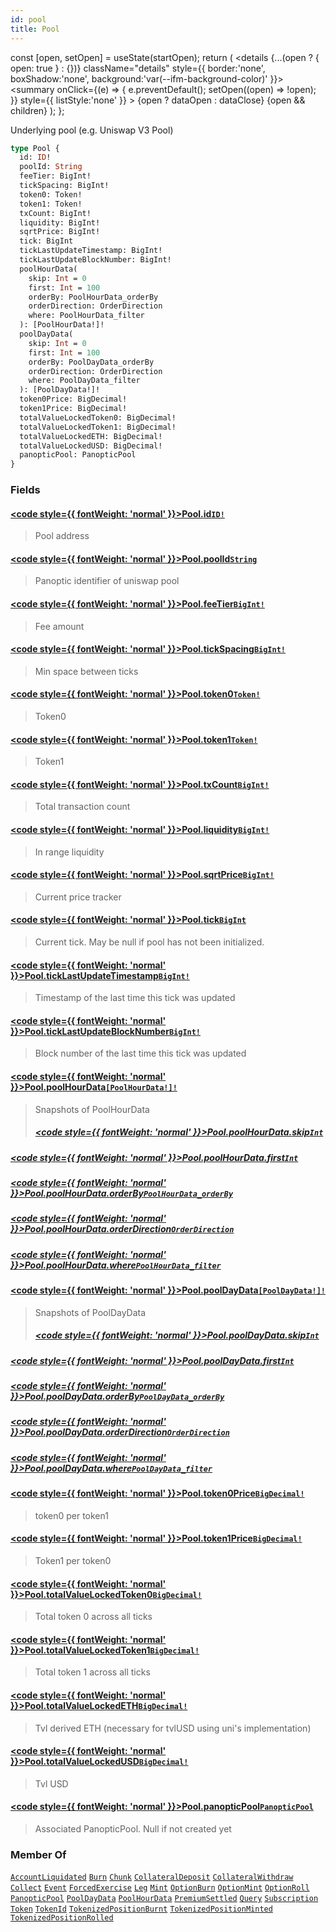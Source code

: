 ```yaml
---
id: pool
title: Pool
---
```









  const [open, setOpen] = useState(startOpen);
  return (
    <details {...(open ? { open: true } : {})} className="details" style={{ border:'none', boxShadow:'none', background:'var(--ifm-background-color)' }}>
      <summary
        onClick={(e) => {
          e.preventDefault();
          setOpen((open) => !open);
        }}
        style={{ listStyle:'none' }}
      >
      {open ? dataOpen : dataClose}
      </summary>
      {open && children}
    </details>
  );
};








 Underlying pool (e.g. Uniswap V3 Pool) 


```graphql
type Pool {
  id: ID!
  poolId: String
  feeTier: BigInt!
  tickSpacing: BigInt!
  token0: Token!
  token1: Token!
  txCount: BigInt!
  liquidity: BigInt!
  sqrtPrice: BigInt!
  tick: BigInt
  tickLastUpdateTimestamp: BigInt!
  tickLastUpdateBlockNumber: BigInt!
  poolHourData(
    skip: Int = 0
    first: Int = 100
    orderBy: PoolHourData_orderBy
    orderDirection: OrderDirection
    where: PoolHourData_filter
  ): [PoolHourData!]!
  poolDayData(
    skip: Int = 0
    first: Int = 100
    orderBy: PoolDayData_orderBy
    orderDirection: OrderDirection
    where: PoolDayData_filter
  ): [PoolDayData!]!
  token0Price: BigDecimal!
  token1Price: BigDecimal!
  totalValueLockedToken0: BigDecimal!
  totalValueLockedToken1: BigDecimal!
  totalValueLockedETH: BigDecimal!
  totalValueLockedUSD: BigDecimal!
  panopticPool: PanopticPool
}
```




### Fields

#### [<code style={{ fontWeight: 'normal' }}>Pool.<b>id</b></code>](#)<Bullet />[`ID!`](/docs/subgraph-generated/types/scalars/id) <Badge class="badge badge--secondary" text="non-null"/> <Badge class="badge badge--secondary" text="scalar"/> 
> 
> 
>  Pool address 
> 

#### [<code style={{ fontWeight: 'normal' }}>Pool.<b>poolId</b></code>](#)<Bullet />[`String`](/docs/subgraph-generated/types/scalars/string) <Badge class="badge badge--secondary" text="scalar"/> 
> 
> 
>  Panoptic identifier of uniswap pool 
> 

#### [<code style={{ fontWeight: 'normal' }}>Pool.<b>feeTier</b></code>](#)<Bullet />[`BigInt!`](/docs/subgraph-generated/types/scalars/big-int) <Badge class="badge badge--secondary" text="non-null"/> <Badge class="badge badge--secondary" text="scalar"/> 
> 
> 
>  Fee amount 
> 

#### [<code style={{ fontWeight: 'normal' }}>Pool.<b>tickSpacing</b></code>](#)<Bullet />[`BigInt!`](/docs/subgraph-generated/types/scalars/big-int) <Badge class="badge badge--secondary" text="non-null"/> <Badge class="badge badge--secondary" text="scalar"/> 
> 
> 
>  Min space between ticks 
> 

#### [<code style={{ fontWeight: 'normal' }}>Pool.<b>token0</b></code>](#)<Bullet />[`Token!`](/docs/subgraph-generated/types/objects/token) <Badge class="badge badge--secondary" text="non-null"/> <Badge class="badge badge--secondary" text="object"/> 
> 
> 
>  Token0 
> 

#### [<code style={{ fontWeight: 'normal' }}>Pool.<b>token1</b></code>](#)<Bullet />[`Token!`](/docs/subgraph-generated/types/objects/token) <Badge class="badge badge--secondary" text="non-null"/> <Badge class="badge badge--secondary" text="object"/> 
> 
> 
>  Token1 
> 

#### [<code style={{ fontWeight: 'normal' }}>Pool.<b>txCount</b></code>](#)<Bullet />[`BigInt!`](/docs/subgraph-generated/types/scalars/big-int) <Badge class="badge badge--secondary" text="non-null"/> <Badge class="badge badge--secondary" text="scalar"/> 
> 
> 
>  Total transaction count 
> 

#### [<code style={{ fontWeight: 'normal' }}>Pool.<b>liquidity</b></code>](#)<Bullet />[`BigInt!`](/docs/subgraph-generated/types/scalars/big-int) <Badge class="badge badge--secondary" text="non-null"/> <Badge class="badge badge--secondary" text="scalar"/> 
> 
> 
>  In range liquidity 
> 

#### [<code style={{ fontWeight: 'normal' }}>Pool.<b>sqrtPrice</b></code>](#)<Bullet />[`BigInt!`](/docs/subgraph-generated/types/scalars/big-int) <Badge class="badge badge--secondary" text="non-null"/> <Badge class="badge badge--secondary" text="scalar"/> 
> 
> 
>  Current price tracker 
> 

#### [<code style={{ fontWeight: 'normal' }}>Pool.<b>tick</b></code>](#)<Bullet />[`BigInt`](/docs/subgraph-generated/types/scalars/big-int) <Badge class="badge badge--secondary" text="scalar"/> 
> 
> 
>  Current tick. May be null if pool has not been initialized. 
> 

#### [<code style={{ fontWeight: 'normal' }}>Pool.<b>tickLastUpdateTimestamp</b></code>](#)<Bullet />[`BigInt!`](/docs/subgraph-generated/types/scalars/big-int) <Badge class="badge badge--secondary" text="non-null"/> <Badge class="badge badge--secondary" text="scalar"/> 
> 
> 
>  Timestamp of the last time this tick was updated 
> 

#### [<code style={{ fontWeight: 'normal' }}>Pool.<b>tickLastUpdateBlockNumber</b></code>](#)<Bullet />[`BigInt!`](/docs/subgraph-generated/types/scalars/big-int) <Badge class="badge badge--secondary" text="non-null"/> <Badge class="badge badge--secondary" text="scalar"/> 
> 
> 
>  Block number of the last time this tick was updated 
> 

#### [<code style={{ fontWeight: 'normal' }}>Pool.<b>poolHourData</b></code>](#)<Bullet />[`[PoolHourData!]!`](/docs/subgraph-generated/types/objects/pool-hour-data) <Badge class="badge badge--secondary" text="non-null"/> <Badge class="badge badge--secondary" text="object"/> 
> 
> 
>  Snapshots of PoolHourData 
> ##### [<code style={{ fontWeight: 'normal' }}>Pool.poolHourData.<b>skip</b></code>](#)<Bullet />[`Int`](/docs/subgraph-generated/types/scalars/int) <Badge class="badge badge--secondary" text="scalar"/> 
> 
> 
> 
> 

##### [<code style={{ fontWeight: 'normal' }}>Pool.poolHourData.<b>first</b></code>](#)<Bullet />[`Int`](/docs/subgraph-generated/types/scalars/int) <Badge class="badge badge--secondary" text="scalar"/> 
> 
> 
> 
> 

##### [<code style={{ fontWeight: 'normal' }}>Pool.poolHourData.<b>orderBy</b></code>](#)<Bullet />[`PoolHourData_orderBy`](/docs/subgraph-generated/types/enums/pool-hour-data-order-by) <Badge class="badge badge--secondary" text="enum"/> 
> 
> 
> 
> 

##### [<code style={{ fontWeight: 'normal' }}>Pool.poolHourData.<b>orderDirection</b></code>](#)<Bullet />[`OrderDirection`](/docs/subgraph-generated/types/enums/order-direction) <Badge class="badge badge--secondary" text="enum"/> 
> 
> 
> 
> 

##### [<code style={{ fontWeight: 'normal' }}>Pool.poolHourData.<b>where</b></code>](#)<Bullet />[`PoolHourData_filter`](/docs/subgraph-generated/types/inputs/pool-hour-data-filter) <Badge class="badge badge--secondary" text="input"/> 
> 
> 
> 
> 

#### [<code style={{ fontWeight: 'normal' }}>Pool.<b>poolDayData</b></code>](#)<Bullet />[`[PoolDayData!]!`](/docs/subgraph-generated/types/objects/pool-day-data) <Badge class="badge badge--secondary" text="non-null"/> <Badge class="badge badge--secondary" text="object"/> 
> 
> 
>  Snapshots of PoolDayData 
> ##### [<code style={{ fontWeight: 'normal' }}>Pool.poolDayData.<b>skip</b></code>](#)<Bullet />[`Int`](/docs/subgraph-generated/types/scalars/int) <Badge class="badge badge--secondary" text="scalar"/> 
> 
> 
> 
> 

##### [<code style={{ fontWeight: 'normal' }}>Pool.poolDayData.<b>first</b></code>](#)<Bullet />[`Int`](/docs/subgraph-generated/types/scalars/int) <Badge class="badge badge--secondary" text="scalar"/> 
> 
> 
> 
> 

##### [<code style={{ fontWeight: 'normal' }}>Pool.poolDayData.<b>orderBy</b></code>](#)<Bullet />[`PoolDayData_orderBy`](/docs/subgraph-generated/types/enums/pool-day-data-order-by) <Badge class="badge badge--secondary" text="enum"/> 
> 
> 
> 
> 

##### [<code style={{ fontWeight: 'normal' }}>Pool.poolDayData.<b>orderDirection</b></code>](#)<Bullet />[`OrderDirection`](/docs/subgraph-generated/types/enums/order-direction) <Badge class="badge badge--secondary" text="enum"/> 
> 
> 
> 
> 

##### [<code style={{ fontWeight: 'normal' }}>Pool.poolDayData.<b>where</b></code>](#)<Bullet />[`PoolDayData_filter`](/docs/subgraph-generated/types/inputs/pool-day-data-filter) <Badge class="badge badge--secondary" text="input"/> 
> 
> 
> 
> 

#### [<code style={{ fontWeight: 'normal' }}>Pool.<b>token0Price</b></code>](#)<Bullet />[`BigDecimal!`](/docs/subgraph-generated/types/scalars/big-decimal) <Badge class="badge badge--secondary" text="non-null"/> <Badge class="badge badge--secondary" text="scalar"/> 
> 
> 
>  token0 per token1 
> 

#### [<code style={{ fontWeight: 'normal' }}>Pool.<b>token1Price</b></code>](#)<Bullet />[`BigDecimal!`](/docs/subgraph-generated/types/scalars/big-decimal) <Badge class="badge badge--secondary" text="non-null"/> <Badge class="badge badge--secondary" text="scalar"/> 
> 
> 
>  Token1 per token0 
> 

#### [<code style={{ fontWeight: 'normal' }}>Pool.<b>totalValueLockedToken0</b></code>](#)<Bullet />[`BigDecimal!`](/docs/subgraph-generated/types/scalars/big-decimal) <Badge class="badge badge--secondary" text="non-null"/> <Badge class="badge badge--secondary" text="scalar"/> 
> 
> 
>  Total token 0 across all ticks 
> 

#### [<code style={{ fontWeight: 'normal' }}>Pool.<b>totalValueLockedToken1</b></code>](#)<Bullet />[`BigDecimal!`](/docs/subgraph-generated/types/scalars/big-decimal) <Badge class="badge badge--secondary" text="non-null"/> <Badge class="badge badge--secondary" text="scalar"/> 
> 
> 
>  Total token 1 across all ticks 
> 

#### [<code style={{ fontWeight: 'normal' }}>Pool.<b>totalValueLockedETH</b></code>](#)<Bullet />[`BigDecimal!`](/docs/subgraph-generated/types/scalars/big-decimal) <Badge class="badge badge--secondary" text="non-null"/> <Badge class="badge badge--secondary" text="scalar"/> 
> 
> 
>  Tvl derived ETH (necessary for tvlUSD using uni's implementation) 
> 

#### [<code style={{ fontWeight: 'normal' }}>Pool.<b>totalValueLockedUSD</b></code>](#)<Bullet />[`BigDecimal!`](/docs/subgraph-generated/types/scalars/big-decimal) <Badge class="badge badge--secondary" text="non-null"/> <Badge class="badge badge--secondary" text="scalar"/> 
> 
> 
>  Tvl USD 
> 

#### [<code style={{ fontWeight: 'normal' }}>Pool.<b>panopticPool</b></code>](#)<Bullet />[`PanopticPool`](/docs/subgraph-generated/types/objects/panoptic-pool) <Badge class="badge badge--secondary" text="object"/> 
> 
> 
>  Associated PanopticPool. Null if not created yet 
> 





### Member Of

[`AccountLiquidated`](/docs/subgraph-generated/types/objects/account-liquidated)  <Badge class="badge badge--secondary" text="object"/><Bullet />[`Burn`](/docs/subgraph-generated/types/objects/burn)  <Badge class="badge badge--secondary" text="object"/><Bullet />[`Chunk`](/docs/subgraph-generated/types/objects/chunk)  <Badge class="badge badge--secondary" text="object"/><Bullet />[`CollateralDeposit`](/docs/subgraph-generated/types/objects/collateral-deposit)  <Badge class="badge badge--secondary" text="object"/><Bullet />[`CollateralWithdraw`](/docs/subgraph-generated/types/objects/collateral-withdraw)  <Badge class="badge badge--secondary" text="object"/><Bullet />[`Collect`](/docs/subgraph-generated/types/objects/collect)  <Badge class="badge badge--secondary" text="object"/><Bullet />[`Event`](/docs/subgraph-generated/types/interfaces/event)  <Badge class="badge badge--secondary" text="interface"/><Bullet />[`ForcedExercise`](/docs/subgraph-generated/types/objects/forced-exercise)  <Badge class="badge badge--secondary" text="object"/><Bullet />[`Leg`](/docs/subgraph-generated/types/objects/leg)  <Badge class="badge badge--secondary" text="object"/><Bullet />[`Mint`](/docs/subgraph-generated/types/objects/mint)  <Badge class="badge badge--secondary" text="object"/><Bullet />[`OptionBurn`](/docs/subgraph-generated/types/objects/option-burn)  <Badge class="badge badge--secondary" text="object"/><Bullet />[`OptionMint`](/docs/subgraph-generated/types/objects/option-mint)  <Badge class="badge badge--secondary" text="object"/><Bullet />[`OptionRoll`](/docs/subgraph-generated/types/objects/option-roll)  <Badge class="badge badge--secondary" text="object"/><Bullet />[`PanopticPool`](/docs/subgraph-generated/types/objects/panoptic-pool)  <Badge class="badge badge--secondary" text="object"/><Bullet />[`PoolDayData`](/docs/subgraph-generated/types/objects/pool-day-data)  <Badge class="badge badge--secondary" text="object"/><Bullet />[`PoolHourData`](/docs/subgraph-generated/types/objects/pool-hour-data)  <Badge class="badge badge--secondary" text="object"/><Bullet />[`PremiumSettled`](/docs/subgraph-generated/types/objects/premium-settled)  <Badge class="badge badge--secondary" text="object"/><Bullet />[`Query`](/docs/subgraph-generated/types/objects/query)  <Badge class="badge badge--secondary" text="object"/><Bullet />[`Subscription`](/docs/subgraph-generated/types/objects/subscription)  <Badge class="badge badge--secondary" text="object"/><Bullet />[`Token`](/docs/subgraph-generated/types/objects/token)  <Badge class="badge badge--secondary" text="object"/><Bullet />[`TokenId`](/docs/subgraph-generated/types/objects/token-id)  <Badge class="badge badge--secondary" text="object"/><Bullet />[`TokenizedPositionBurnt`](/docs/subgraph-generated/types/objects/tokenized-position-burnt)  <Badge class="badge badge--secondary" text="object"/><Bullet />[`TokenizedPositionMinted`](/docs/subgraph-generated/types/objects/tokenized-position-minted)  <Badge class="badge badge--secondary" text="object"/><Bullet />[`TokenizedPositionRolled`](/docs/subgraph-generated/types/objects/tokenized-position-rolled)  <Badge class="badge badge--secondary" text="object"/>

